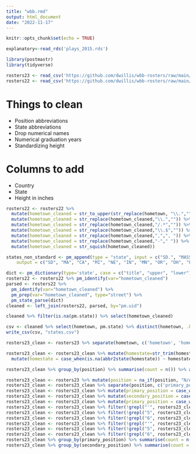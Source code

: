 ---
title: "wbb.rmd"
output: html_document
date: "2022-11-17"
---

```{r setup, include=FALSE}
knitr::opts_chunk$set(echo = TRUE)
```

```{r}
explanatory<-read_rds('plays_2015.rds')
```

```{r}
library(postmastr)
library(tidyverse)
```

```{r, message=FALSE}
rosters23 <- read_csv('https://github.com/dwillis/wbb-rosters/raw/main/rosters_2022-23.csv')
rosters22 <- read_csv('https://github.com/dwillis/wbb-rosters/raw/main/rosters_2021-22.csv')

```

# Things to clean
* Position abbreviations
* State abbreviations
* Drop numerical names
* Numerical graduation years
* Standardizing height

# Columns to add
* Country
* State
* Height in inches
```{r}
rosters22 <- rosters22 %>% 
  mutate(hometown_cleaned = str_to_upper(str_replace(hometown, "\\.",""))) %>% 
  mutate(hometown_cleaned = str_replace(hometown_cleaned,"\\.","")) %>%
  mutate(hometown_cleaned = str_replace(hometown_cleaned,"/.*","")) %>%
  mutate(hometown_cleaned = str_replace(hometown_cleaned,"\\.$","")) %>%
  mutate(hometown_cleaned = str_replace(hometown_cleaned,",",", ")) %>%
  mutate(hometown_cleaned = str_replace(hometown_cleaned,"-"," ")) %>% 
  mutate(hometown_cleaned = str_squish(hometown_cleaned))

states_non_standard <- pm_append(type = "state", input = c("SD.", "MASS", "CALIF", "MICH", "NEB", "IND", "MINN", "ORE", "OHIO", "FLA", "MISS", "TENN", "ARIZ", "KAN", "ALA", "OKLA", "WIS", "ILL", " WASH", "ARK", "COLO", "NEV", "CONN", "WISC", "WVA", "DEL", "WYO", "CALI", "LOUIS", "VIRG", "MONT", "PENN", "TEX", "KANS", "NEBR", "IDA", "COL"),
    output = c("SD", "MA", "CA", "MI", "NE", "IN", "MN", "OR", "OH", "FL", "MS", "TN", "AZ", "KS", "AL", "OK", "WI", "IL", "WA", "AR", "CO", "NV", "CT", "WI", "WV", "DE", "WY", "CA", "LA", "VA", "MT", "PA", "TX", "KS", "NE", "ID", "CO"), locale = "us")

dict <- pm_dictionary(type='state', case = c("title", "upper", "lower"), append = states_non_standard)
rosters22 <- rosters22 %>% pm_identify(var="hometown_cleaned")
parsed <- rosters22 %>% 
  pm_identify(var="hometown_cleaned") %>% 
  pm_prep(var="hometown_cleaned", type="street") %>% 
  pm_state_parse(dict)
cleaned <- left_join(rosters22, parsed, by="pm.uid")

```
```{r}
cleaned %>% filter(is.na(pm.state)) %>% select(hometown_cleaned)
```
```{r}
csv <- cleaned %>% select(hometown, pm.state) %>% distinct(hometown, .keep_all = TRUE)
write_csv(csv, "states.csv")
```



```{r}
rosters23_clean <- rosters23 %>% separate(hometown, c('hometown', 'homestate'), sep=',', extra='merge')
```
```{r}
rosters23_clean <- rosters23_clean %>% mutate(homestate=str_trim(homestate), homestate=str_replace(homestate, '\\.', '')) %>%
  mutate(homestate = case_when(is.na(abbr2state(homestate)) ~ homestate, TRUE ~ (abbr2state(homestate))))

```


```{r}
rosters23_clean %>% group_by(position) %>% summarise(count = n()) %>% arrange(desc(count))

```
```{r}
rosters23_clean <- rosters23 %>% mutate(position = na_if(position, "N/A"))
rosters23_clean <- rosters23_clean %>% separate(position, c('primary_position', 'secondary_position'), sep='/', extra='merge')
rosters23_clean <- rosters23_clean %>% mutate(primary_position = case_when((primary_position == "G") ~ "Guard", (primary_position == "C") ~ "Center", (primary_position == "F") ~ "Forward", TRUE ~ primary_position)) 
rosters23_clean <- rosters23_clean %>% mutate(secondary_position = case_when((secondary_position == "G") ~ "Guard", (secondary_position == "C") ~ "Center", (secondary_position == "F") ~ "Forward", TRUE ~ secondary_position))
rosters23_clean <- rosters23_clean %>% mutate(primary_position = case_when((primary_position == "G") ~ "Guard", (primary_position == "C") ~ "Center", (primary_position == "F") ~ "Forward", TRUE ~ primary_position))
rosters23_clean <- rosters23_clean %>% filter(!grepl("'", rosters23_clean$primary_position))
rosters23_clean <- rosters23_clean %>% filter(!grepl("5", rosters23_clean$primary_position))
rosters23_clean <- rosters23_clean %>% filter(!grepl("6", rosters23_clean$primary_position))
rosters23_clean <- rosters23_clean %>% filter(!grepl("'", rosters23_clean$secondary_position))
rosters23_clean <- rosters23_clean %>% filter(!grepl("5", rosters23_clean$secondary_position))
rosters23_clean <- rosters23_clean %>% filter(!grepl("6", rosters23_clean$secondary_position))
rosters23_clean %>% group_by(primary_position) %>% summarise(count = n()) %>% arrange(desc(count))
rosters23_clean %>% group_by(secondary_position) %>% summarise(count = n()) %>% arrange(desc(count))
```

